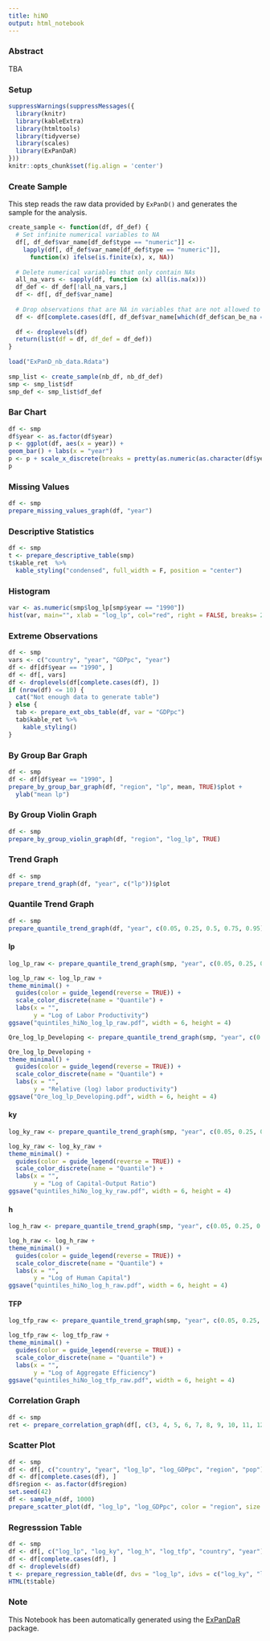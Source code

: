 ```yaml
---
title: hiNO
output: html_notebook
---
```

 
 
### Abstract
TBA
 
 
### Setup
 
```r
suppressWarnings(suppressMessages({
  library(knitr)
  library(kableExtra)
  library(htmltools)
  library(tidyverse)
  library(scales)
  library(ExPanDaR)
}))
knitr::opts_chunk$set(fig.align = 'center')
```
 
 
### Create Sample
 
This step reads the raw data provided by `ExPanD()` and generates the sample for the analysis.
 
```r
create_sample <- function(df, df_def) {
  # Set infinite numerical variables to NA
  df[, df_def$var_name[df_def$type == "numeric"]] <-
    lapply(df[, df_def$var_name[df_def$type == "numeric"]],
      function(x) ifelse(is.finite(x), x, NA))
 
  # Delete numerical variables that only contain NAs
  all_na_vars <- sapply(df, function (x) all(is.na(x)))
  df_def <- df_def[!all_na_vars,]
  df <- df[, df_def$var_name]
 
  # Drop observations that are NA in variables that are not allowed to
  df <- df[complete.cases(df[, df_def$var_name[which(df_def$can_be_na == FALSE)]]), ]
 
  df <- droplevels(df)
  return(list(df = df, df_def = df_def))
}
 
load("ExPanD_nb_data.Rdata")
 
smp_list <- create_sample(nb_df, nb_df_def)
smp <- smp_list$df
smp_def <- smp_list$df_def
```
 
 
### Bar Chart
 
```r
df <- smp
df$year <- as.factor(df$year)
p <- ggplot(df, aes(x = year)) +
geom_bar() + labs(x = "year")
p <- p + scale_x_discrete(breaks = pretty(as.numeric(as.character(df$year)), n = 10))
p
```
 
 
### Missing Values
 
```r
df <- smp
prepare_missing_values_graph(df, "year")
```
 
 
### Descriptive Statistics
 
```r
df <- smp
t <- prepare_descriptive_table(smp)
t$kable_ret  %>%
  kable_styling("condensed", full_width = F, position = "center")
```
 
 
### Histogram
 
```r
var <- as.numeric(smp$log_lp[smp$year == "1990"])
hist(var, main="", xlab = "log_lp", col="red", right = FALSE, breaks= 25)
```
 
 
### Extreme Observations
 
```r
df <- smp
vars <- c("country", "year", "GDPpc", "year")
df <- df[df$year == "1990", ]
df <- df[, vars]
df <- droplevels(df[complete.cases(df), ])
if (nrow(df) <= 10) {
  cat("Not enough data to generate table")
} else {
  tab <- prepare_ext_obs_table(df, var = "GDPpc")
  tab$kable_ret %>%
    kable_styling()
}
```
 
 
### By Group Bar Graph
 
```r
df <- smp
df <- df[df$year == "1990", ]
prepare_by_group_bar_graph(df, "region", "lp", mean, TRUE)$plot +
  ylab("mean lp")
```
 
 
### By Group Violin Graph
 
```r
df <- smp
prepare_by_group_violin_graph(df, "region", "log_lp", TRUE)
```
 
 
### Trend Graph
 
```r
df <- smp
prepare_trend_graph(df, "year", c("lp"))$plot
```
 
 
### Quantile Trend Graph
 
```r
df <- smp
prepare_quantile_trend_graph(df, "year", c(0.05, 0.25, 0.5, 0.75, 0.95), "lp")$plot
```

#### lp  
```r
log_lp_raw <- prepare_quantile_trend_graph(smp, "year", c(0.05, 0.25, 0.5, 0.75, 0.95), "log_lp_raw")$plot
```


```r
log_lp_raw <- log_lp_raw +
theme_minimal() +
  guides(color = guide_legend(reverse = TRUE)) +
  scale_color_discrete(name = "Quantile") +
  labs(x = "",
       y = "Log of Labor Productivity")
ggsave("quintiles_hiNo_log_lp_raw.pdf", width = 6, height = 4)
```

```r
Qre_log_lp_Developing <- prepare_quantile_trend_graph(smp, "year", c(0.05, 0.25, 0.5, 0.75, 0.95), "re_log_lp")$plot
```


```r
Qre_log_lp_Developing +
theme_minimal() +
  guides(color = guide_legend(reverse = TRUE)) +
  scale_color_discrete(name = "Quantile") +
  labs(x = "",
       y = "Relative (log) labor productivity")
ggsave("Qre_log_lp_Developing.pdf", width = 6, height = 4)
```




#### ky  

```r
log_ky_raw <- prepare_quantile_trend_graph(smp, "year", c(0.05, 0.25, 0.5, 0.75, 0.95), "log_ky_raw")$plot
```


```r
log_ky_raw <- log_ky_raw +
theme_minimal() +
  guides(color = guide_legend(reverse = TRUE)) +
  scale_color_discrete(name = "Quantile") +
  labs(x = "",
       y = "Log of Capital-Output Ratio")
ggsave("quintiles_hiNo_log_ky_raw.pdf", width = 6, height = 4)
```   


#### h  

```r
log_h_raw <- prepare_quantile_trend_graph(smp, "year", c(0.05, 0.25, 0.5, 0.75, 0.95), "log_h_raw")$plot
```


```r
log_h_raw <- log_h_raw +
theme_minimal() +
  guides(color = guide_legend(reverse = TRUE)) +
  scale_color_discrete(name = "Quantile") +
  labs(x = "",
       y = "Log of Human Capital")
ggsave("quintiles_hiNo_log_h_raw.pdf", width = 6, height = 4)
```  


#### TFP  

```r
log_tfp_raw <- prepare_quantile_trend_graph(smp, "year", c(0.05, 0.25, 0.5, 0.75, 0.95), "log_tfp_raw")$plot
```


```r
log_tfp_raw <- log_tfp_raw +
theme_minimal() +
  guides(color = guide_legend(reverse = TRUE)) +
  scale_color_discrete(name = "Quantile") +
  labs(x = "",
       y = "Log of Aggregate Efficiency")
ggsave("quintiles_hiNo_log_tfp_raw.pdf", width = 6, height = 4)
```   

 

 
### Correlation Graph
 
```r
df <- smp
ret <- prepare_correlation_graph(df[, c(3, 4, 5, 6, 7, 8, 9, 10, 11, 12, 13, 14, 15, 16, 17, 18, 19, 20, 21, 22, 23, 24, 25, 29, 30, 31, 34, 35, 36, 37, 38, 39, 40)])
```
 
 
### Scatter Plot
 
```r
df <- smp
df <- df[, c("country", "year", "log_lp", "log_GDPpc", "region", "pop")]
df <- df[complete.cases(df), ]
df$region <- as.factor(df$region)
set.seed(42)
df <- sample_n(df, 1000)
prepare_scatter_plot(df, "log_lp", "log_GDPpc", color = "region", size = "pop", loess = 1)
```
 
 
### Regresssion Table
 
```r
df <- smp
df <- df[, c("log_lp", "log_ky", "log_h", "log_tfp", "country", "year")]
df <- df[complete.cases(df), ]
df <- droplevels(df)
t <- prepare_regression_table(df, dvs = "log_lp", idvs = c("log_ky", "log_h", "log_tfp"), feffects = c("country", "year"), clusters = c("country", "year"), models = "ols")
HTML(t$table)
```
 
 
### Note
 
This Notebook has been automatically generated using the [ExPanDaR](https://joachim-gassen.github.io/ExPanDaR) package.
 
